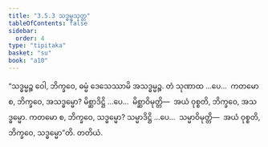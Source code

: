 ```yaml
---
title: "3.5.3 သဒ္ဓမ္မသုတ္တ"
tableOfContents: false
sidebar:
  order: 4
type: "tipitaka"
basket: "su"
book: "a10"
---
```



<DynamicBreadcrumb />

<Division number="147" book="a10">

<Paragraph number="1133" book="a10">
“သဒ္ဓမ္မဉ္စ ဝေါ, ဘိက္ခဝေ, ဓမ္မံ ဒေသေဿာမိ အသဒ္ဓမ္မဉ္စ. တံ သုဏာထ …ပေ…  ကတမော စ, ဘိက္ခဝေ, အသဒ္ဓမ္မော? မိစ္ဆာဒိဋ္ဌိ …ပေ…  မိစ္ဆာဝိမုတ္တိ—  အယံ ဝုစ္စတိ, ဘိက္ခဝေ, အသဒ္ဓမ္မော. ကတမော စ, ဘိက္ခဝေ, သဒ္ဓမ္မော? သမ္မာဒိဋ္ဌိ …ပေ…  သမ္မာဝိမုတ္တိ—  အယံ ဝုစ္စတိ, ဘိက္ခဝေ, သဒ္ဓမ္မော”တိ.

</Paragraph>
</Division>

<Paragraph number="1134" type="center" book="a10">
တတိယံ.
</Paragraph>